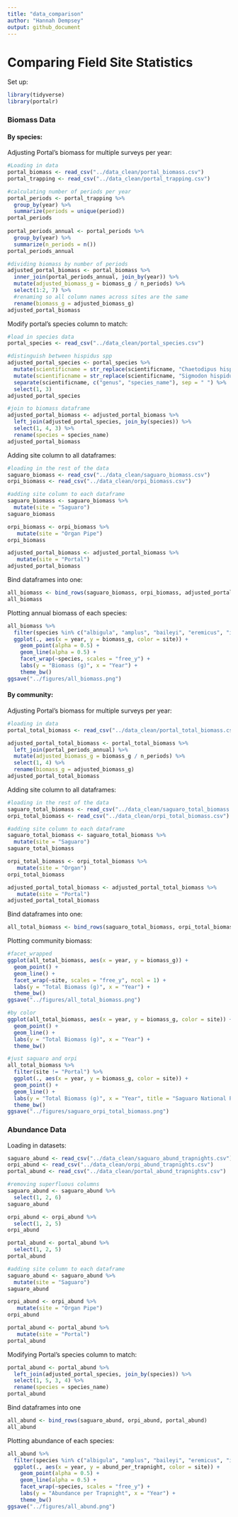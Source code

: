 ```yaml
---
title: "data_comparison"
author: "Hannah Dempsey"
output: github_document
---
```


# Comparing Field Site Statistics

Set up:

```r
library(tidyverse)
library(portalr)
```

### Biomass Data

#### By species:

Adjusting Portal's biomass for multiple surveys per year:

```r
#Loading in data
portal_biomass <- read_csv("../data_clean/portal_biomass.csv")
portal_trapping <- read_csv("../data_clean/portal_trapping.csv")

#calculating number of periods per year
portal_periods <- portal_trapping %>% 
  group_by(year) %>% 
  summarize(periods = unique(period))
portal_periods
 
portal_periods_annual <- portal_periods %>% 
  group_by(year) %>% 
  summarize(n_periods = n())
portal_periods_annual

#dividing biomass by number of periods
adjusted_portal_biomass <- portal_biomass %>% 
  inner_join(portal_periods_annual, join_by(year)) %>% 
  mutate(adjusted_biomass_g = biomass_g / n_periods) %>% 
  select(1:2, 7) %>% 
  #renaming so all column names across sites are the same
  rename(biomass_g = adjusted_biomass_g)
adjusted_portal_biomass
```

Modify portal's species column to match:

```r
#load in species data
portal_species <- read_csv("../data_clean/portal_species.csv")

#distinguish between hispidus spp
adjusted_portal_species <- portal_species %>% 
  mutate(scientificname = str_replace(scientificname, "Chaetodipus hispidus", " C.hispidus")) %>% 
  mutate(scientificname = str_replace(scientificname, "Sigmodon hispidus", " S.hispidus")) %>% 
  separate(scientificname, c("genus", "species_name"), sep = " ") %>% 
  select(1, 3)
adjusted_portal_species

#join to biomass dataframe
adjusted_portal_biomass <- adjusted_portal_biomass %>% 
  left_join(adjusted_portal_species, join_by(species)) %>% 
  select(1, 4, 3) %>% 
  rename(species = species_name)
adjusted_portal_biomass
```

Adding site column to all dataframes:

```r
#loading in the rest of the data
saguaro_biomass <- read_csv("../data_clean/saguaro_biomass.csv")
orpi_biomass <- read_csv("../data_clean/orpi_biomass.csv")

#adding site column to each dataframe
saguaro_biomass <- saguaro_biomass %>% 
  mutate(site = "Saguaro")
saguaro_biomass

orpi_biomass <- orpi_biomass %>% 
   mutate(site = "Organ Pipe")
orpi_biomass

adjusted_portal_biomass <- adjusted_portal_biomass %>% 
   mutate(site = "Portal")
adjusted_portal_biomass
```

Bind dataframes into one:

```r
all_biomass <- bind_rows(saguaro_biomass, orpi_biomass, adjusted_portal_biomass)
all_biomass
```

Plotting annual biomass of each species:

```r
all_biomass %>% 
  filter(species %in% c("albigula", "amplus", "baileyi", "eremicus", "intermedius", "maniculatus", "merriami", "spectabilis", "torridus")) %>% 
  ggplot(., aes(x = year, y = biomass_g, color = site)) +
    geom_point(alpha = 0.5) +
    geom_line(alpha = 0.5) +
    facet_wrap(~species, scales = "free_y") +
    labs(y = "Biomass (g)", x = "Year") +
    theme_bw()
ggsave("../figures/all_biomass.png")
```

#### By community:

Adjusting Portal's biomass for multiple surveys per year:

```r
#loading in data
portal_total_biomass <- read_csv("../data_clean/portal_total_biomass.csv")

adjusted_portal_total_biomass <- portal_total_biomass %>% 
  left_join(portal_periods_annual) %>% 
  mutate(adjusted_biomass_g = biomass_g / n_periods) %>% 
  select(1, 4) %>% 
  rename(biomass_g = adjusted_biomass_g)
adjusted_portal_total_biomass
```

Adding site column to all dataframes:

```r
#loading in the rest of the data
saguaro_total_biomass <- read_csv("../data_clean/saguaro_total_biomass.csv")
orpi_total_biomass <- read_csv("../data_clean/orpi_total_biomass.csv")

#adding site column to each dataframe
saguaro_total_biomass <- saguaro_total_biomass %>% 
  mutate(site = "Saguaro")
saguaro_total_biomass

orpi_total_biomass <- orpi_total_biomass %>% 
   mutate(site = "Organ")
orpi_total_biomass

adjusted_portal_total_biomass <- adjusted_portal_total_biomass %>% 
   mutate(site = "Portal")
adjusted_portal_total_biomass
```

Bind dataframes into one:

```r
all_total_biomass <- bind_rows(saguaro_total_biomass, orpi_total_biomass, adjusted_portal_total_biomass)
```

Plotting community biomass:

```r
#facet_wrapped
ggplot(all_total_biomass, aes(x = year, y = biomass_g)) +
  geom_point() +
  geom_line() +
  facet_wrap(~site, scales = "free_y", ncol = 1) +
  labs(y = "Total Biomass (g)", x = "Year") +
  theme_bw()
ggsave("../figures/all_total_biomass.png")

#by color
ggplot(all_total_biomass, aes(x = year, y = biomass_g, color = site)) +
  geom_point() +
  geom_line() +
  labs(y = "Total Biomass (g)", x = "Year") +
  theme_bw()
```

```r
#just saguaro and orpi
all_total_biomass %>% 
  filter(site != "Portal") %>% 
  ggplot(., aes(x = year, y = biomass_g, color = site)) +
  geom_point() +
  geom_line() +
  labs(y = "Total Biomass (g)", x = "Year", title = "Saguaro National Park and Organ Pipe National Monument") +
  theme_bw()
ggsave("../figures/saguaro_orpi_total_biomass.png")
```

### Abundance Data

Loading in datasets:

```r
saguaro_abund <- read_csv("../data_clean/saguaro_abund_trapnights.csv")
orpi_abund <- read_csv("../data_clean/orpi_abund_trapnights.csv")
portal_abund <- read_csv("../data_clean/portal_abund_trapnights.csv")

#removing superfluous columns
saguaro_abund <- saguaro_abund %>% 
  select(1, 2, 6)
saguaro_abund

orpi_abund <- orpi_abund %>% 
  select(1, 2, 5)
orpi_abund

portal_abund <- portal_abund %>% 
  select(1, 2, 5)
portal_abund

#adding site column to each dataframe
saguaro_abund <- saguaro_abund %>% 
  mutate(site = "Saguaro")
saguaro_abund

orpi_abund <- orpi_abund %>% 
   mutate(site = "Organ Pipe")
orpi_abund

portal_abund <- portal_abund %>% 
   mutate(site = "Portal")
portal_abund
```

Modifying Portal's species column to match:

```r
portal_abund <- portal_abund %>% 
  left_join(adjusted_portal_species, join_by(species)) %>% 
  select(1, 5, 3, 4) %>% 
  rename(species = species_name)
portal_abund
```

Bind dataframes into one

```r
all_abund <- bind_rows(saguaro_abund, orpi_abund, portal_abund)
all_abund
```

Plotting abundance of each species:

```r
all_abund %>% 
  filter(species %in% c("albigula", "amplus", "baileyi", "eremicus", "intermedius", "maniculatus", "merriami", "spectabilis", "torridus")) %>% 
  ggplot(., aes(x = year, y = abund_per_trapnight, color = site)) +
    geom_point(alpha = 0.5) +
    geom_line(alpha = 0.5) +
    facet_wrap(~species, scales = "free_y") +
    labs(y = "Abundance per Trapnight", x = "Year") +
    theme_bw()
ggsave("../figures/all_abund.png")
```
